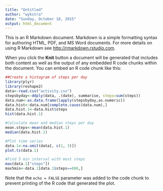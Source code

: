 ```yaml
---
title: "Untitled"
author: "wykstra"
date: "Sunday, October 18, 2015"
output: html_document
---
```


This is an R Markdown document. Markdown is a simple formatting syntax for authoring HTML, PDF, and MS Word documents. For more details on using R Markdown see <http://rmarkdown.rstudio.com>.

When you click the **Knit** button a document will be generated that includes both content as well as the output of any embedded R code chunks within the document. You can embed an R code chunk like this:

```r
##Create a histogram of steps per day
library(plyr)
library(reshape2)
data<-read.csv("activity.csv")
stepsbyday<-ddply(data, .(date), summarise, steps=sum(steps))
data.num<-as.data.frame(lapply(stepsbyday,as.numeric))
data.hist<-data.num[complete.cases(data.num),]
data.hist.1<-data.hist$steps
hist(data.hist.1)

#Calculate mean and median steps per day
mean.steps<-mean(data.hist.1)
median(data.hist.1)

#Plot time series
data.1<-na.omit(data[, c(1, 3)])
plot.ts(data.1)

#Find 5 min interval with most steps
max(data.1["steps"])
max5min<-data.1[data.1$steps==806,]

```


Note that the `echo = FALSE` parameter was added to the code chunk to prevent printing of the R code that generated the plot.
